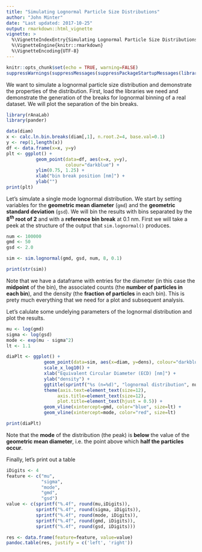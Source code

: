```yaml
---
title: "Simulating Lognormal Particle Size Distributions"
author: "John Minter"
date: "Last updated: 2017-10-25"
output: rmarkdown::html_vignette
vignette: >
  %\VignetteIndexEntry{Simulating Lognormal Particle Size Distributions}
  %\VignetteEngine{knitr::rmarkdown}
  %\VignetteEncoding{UTF-8}
---
```



```r
knitr::opts_chunk$set(echo = TRUE, warning=FALSE)
suppressWarnings(suppressMessages(suppressPackageStartupMessages(library(rAnaLab))))
```
We want to simulate a lognormal particle size distribution and
demonstrate the properties of the distribution. First, load the
libraries we need and demonstrate the generation of the breaks for
lognormal binning of a real dataset. We will plot the separation of
the bin breaks.

```r
library(rAnaLab)
library(pander)

data(diam)
x <- calc.ln.bin.breaks(diam[,1], n.root.2=4, base.val=0.1)
y <- rep(1,length(x))
df <- data.frame(x=x, y=y)
plt <- ggplot() +
           geom_point(data=df, aes(x=x, y=y),
                      colour="darkblue") +
           ylim(0.75, 1.25) +
           xlab("bin break position [nm]") +
           ylab("") 
print(plt)
```

Let's simulate a single mode lognormal distribution. We start by setting
variables for the **geometric mean diameter** (`gmd`) and the
**geometric standard deviation** (`gsd`). We will bin the results
with bins separated by the **8^th^ root of 2** and with a
**reference bin break** at 0.1 nm. First we will take a peek at the
structure of the output that `sim.lognormal()` produces.

```r
num <- 100000
gmd <- 50
gsd <- 2.0

sim <- sim.lognormal(gmd, gsd, num, 8, 0.1)

print(str(sim))
```

Note that we have a dataframe with entries for the diameter (in this
case the **midpoint** of the bin), the associated counts (the
**number of particles in each bin**), and the density (the 
**fraction of particles** in each bin). This is prety much everything
that we need for a plot and subsequent analysis.

Let's calulate some undelying parameters of the lognormal distribution
and plot the results.

```r
mu <- log(gmd)
sigma <- log(gsd)
mode <- exp(mu - sigma^2)
lt <- 1.1

diaPlt <- ggplot() +
              geom_point(data=sim, aes(x=diam, y=dens), colour="darkblue") +
              scale_x_log10() +
              xlab("Equivalent Circular Diameter (ECD) [nm]") +
              ylab("density") +
              ggtitle(sprintf("%s (n=%d)", "lognormal distribution", num)) +
              theme(axis.text=element_text(size=12),
                   axis.title=element_text(size=12),
                   plot.title=element_text(hjust = 0.5)) +
              geom_vline(xintercept=gmd, color="blue", size=lt) + 
              geom_vline(xintercept=mode, color="red", size=lt)

print(diaPlt)

```

Note that the **mode** of the distribution (the peak) is **below**
the value of the **geometric mean diameter**, i.e. the point above
which **half the particles occur**.

Finally, let's print out a table

```r
iDigits <- 4
feature <- c("mu",
             "sigma",
             "mode", 
             "gmd",
             "gsd")
value <- c(sprintf("%.4f", round(mu,iDigits)),
           sprintf("%.4f", round(sigma, iDigits)),
           sprintf("%.4f", round(mode, iDigits)),
           sprintf("%.4f", round(gmd, iDigits)),
           sprintf("%.4f", round(gsd, iDigits)))

res <- data.frame(feature=feature, value=value)
pandoc.table(res, justify = c('left', 'right'))
```


